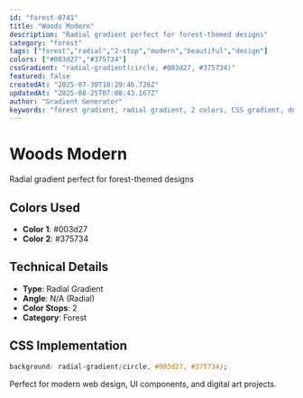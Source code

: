 ```yaml
---
id: "forest-0741"
title: "Woods Modern"
description: "Radial gradient perfect for forest-themed designs"
category: "forest"
tags: ["forest","radial","2-stop","modern","beautiful","design"]
colors: ["#003d27","#375734"]
cssGradient: "radial-gradient(circle, #003d27, #375734)"
featured: false
createdAt: "2025-07-30T10:29:46.726Z"
updatedAt: "2025-08-25T07:08:43.167Z"
author: "Gradient Generator"
keywords: "forest gradient, radial gradient, 2 colors, CSS gradient, design, #003d27, #375734"
---
```


# Woods Modern

Radial gradient perfect for forest-themed designs

## Colors Used
- **Color 1**: #003d27
- **Color 2**: #375734

## Technical Details
- **Type**: Radial Gradient
- **Angle**: N/A (Radial)
- **Color Stops**: 2
- **Category**: Forest

## CSS Implementation
```css
background: radial-gradient(circle, #003d27, #375734);
```

Perfect for modern web design, UI components, and digital art projects.

